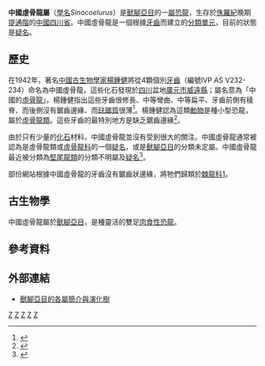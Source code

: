 {{Automatic Taxobox
| taxon = Sinocoelurus
| status = Fossil
| fossil_range = 晚[[侏羅紀|侏羅紀]]{{fossil_range|提通階}}
| image = 
| image_caption = 
| authority = [[楊鍾健|楊鍾健]], 1942
| type_species = '''破碎中國虛骨龍<br>''Sinocoelurus fragilis'''''
| type_species_authority = 楊鍾健, 1942 
}}

'''中國虛骨龍屬'''（[[學名|學名]]''Sinocoelurus''）是[[獸腳亞目|獸腳亞目]]的一[[屬|屬]][[恐龍|恐龍]]，生存於[[侏羅紀|侏羅紀]]晚期[[提通階|提通階]]的[[中國|中國]][[四川省|四川省]]。中國虛骨龍是一個根據[[牙齒|牙齒]]而建立的[[分類單元|分類單元]]，目前的狀態是[[疑名|疑名]]。

==歷史==
在1942年，著名[[中國|中國]][[古生物學家|古生物學家]][[楊鍾健|楊鍾健]]將從4顆個別[[牙齒|牙齒]]（編號IVP AS V232-234）命名為中國虛骨龍，這些化石發現於[[四川|四川]]盆地[[廣元市|廣元市]][[威遠縣|威遠縣]]；屬名意為「中國的[[虛骨龍|虛骨龍]]」。楊鍾健指出這些牙齒很修長、中等彎曲、中等扁平、牙齒前側有稜脊、而後側沒有鋸齒邊緣、而[[琺瑯質|琺瑯質]]很薄<ref name="Glut97">{{cite book|title=Dinosaurs: The Encyclopedia|year=1997|chapter=''Sinocoelurus''|author=Glut, D.F.|pages=825|publisher=McFarland & Company|id=ISBN 978-0-89950-917-4}}</ref>。楊鍾健認為這類[[動物|動物]]是種小型恐龍，屬於[[虛骨龍類|虛骨龍類]]。這些牙齒的最特別地方是缺乏鋸齒邊緣<ref name="Yang42">{{Cite journal|author=Yang Zhongjian|year=1942|title=Fossil vertebrates from Kuangyuan, N. Szechuan, China|journal=Bulletin of the Geological Society of China|volume=22|issue=3-4|pages=293-309}}</ref>。

由於只有少量的[[化石|化石]]材料，中國虛骨龍並沒有受到很大的關注。中國虛骨龍通常被認為是虛骨龍類或[[虛骨龍科|虛骨龍科]]的一個[[疑名|疑名]]，或是[[獸腳亞目|獸腳亞目]]的分類未定屬。中國虛骨龍最近被分類為[[堅尾龍類|堅尾龍類]]的分類不明屬及[[疑名|疑名]]<ref name="Holtz04">{{cite book|title=The Dinosauria (second edition)|year=2004|chapter=Basal Tetanurae|author=Holtz, Jr., T.R., Molnar, R.E, and Currie, P.J.|pages=71-110|publisher=University of California Press|id=ISBN 978-0-520-24209-8}}</ref>。

部份網站根據中國虛骨龍的牙齒沒有鋸齒狀邊緣，將牠們歸類於[[棘龍科|棘龍科]][http://dml.cmnh.org/1999Jan/msg00382.html]{{Wayback|url=http://dml.cmnh.org/1999Jan/msg00382.html |date=20111121020842 }}。

==古生物學==
中國虛骨龍屬於[[獸腳亞目|獸腳亞目]]，是種靈活的雙足[[肉食性|肉食性]][[恐龍|恐龍]]。

==參考資料==
{{reflist}}

==外部連結==
*[https://web.archive.org/web/20090728214354/http://www.thescelosaurus.com/theropoda.htm 獸腳亞目的各屬簡介與演化樹]

[[Category:獸腳亞目|Z]]
[[Category:侏羅紀恐龍|Z]]
[[Category:亞洲恐龍|Z]]
[[Category:可疑的恐龍|Z]]
[[Category:楊鍾健命名的生物分類|Z]]